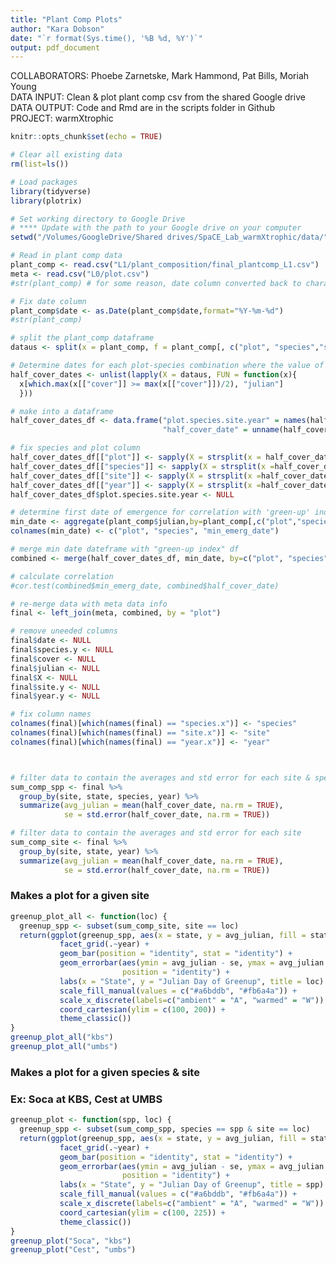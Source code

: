 ```yaml
---
title: "Plant Comp Plots"
author: "Kara Dobson"
date: "`r format(Sys.time(), '%B %d, %Y')`"
output: pdf_document
---
```


COLLABORATORS: Phoebe Zarnetske, Mark Hammond, Pat Bills, Moriah Young  
DATA INPUT: Clean & plot plant comp csv from the shared Google drive  
DATA OUTPUT: Code and Rmd are in the scripts folder in Github  
PROJECT: warmXtrophic  


```r
knitr::opts_chunk$set(echo = TRUE)
```

```r
# Clear all existing data
rm(list=ls())

# Load packages
library(tidyverse)
library(plotrix)

# Set working directory to Google Drive
# **** Update with the path to your Google drive on your computer
setwd("/Volumes/GoogleDrive/Shared drives/SpaCE_Lab_warmXtrophic/data/")

# Read in plant comp data
plant_comp <- read.csv("L1/plant_composition/final_plantcomp_L1.csv")
meta <- read.csv("L0/plot.csv")
#str(plant_comp) # for some reason, date column converted back to character

# Fix date column
plant_comp$date <- as.Date(plant_comp$date,format="%Y-%m-%d")
#str(plant_comp)

# split the plant_comp dataframe
dataus <- split(x = plant_comp, f = plant_comp[, c("plot", "species","site", "year")])

# Determine dates for each plot-species combination where the value of `cover` is at least half the max value
half_cover_dates <- unlist(lapply(X = dataus, FUN = function(x){
  x[which.max(x[["cover"]] >= max(x[["cover"]])/2), "julian"]
  }))

# make into a dataframe
half_cover_dates_df <- data.frame("plot.species.site.year" = names(half_cover_dates),
                                  "half_cover_date" = unname(half_cover_dates), stringsAsFactors = FALSE)

# fix species and plot column
half_cover_dates_df[["plot"]] <- sapply(X = strsplit(x = half_cover_dates_df[["plot.species.site.year"]], split = ".", fixed = TRUE), FUN = `[`, 1L)
half_cover_dates_df[["species"]] <- sapply(X = strsplit(x =half_cover_dates_df[["plot.species.site.year"]], split = ".", fixed = TRUE), FUN = `[`, 2L)
half_cover_dates_df[["site"]] <- sapply(X = strsplit(x =half_cover_dates_df[["plot.species.site.year"]], split = ".", fixed = TRUE), FUN = `[`, 3L)
half_cover_dates_df[["year"]] <- sapply(X = strsplit(x =half_cover_dates_df[["plot.species.site.year"]], split = ".", fixed = TRUE), FUN = `[`, 4L)
half_cover_dates_df$plot.species.site.year <- NULL

# determine first date of emergence for correlation with 'green-up' index
min_date <- aggregate(plant_comp$julian,by=plant_comp[,c("plot","species")],FUN=min)
colnames(min_date) <- c("plot", "species", "min_emerg_date")

# merge min date dateframe with "green-up index" df
combined <- merge(half_cover_dates_df, min_date, by=c("plot", "species"))

# calculate correlation
#cor.test(combined$min_emerg_date, combined$half_cover_date)

# re-merge data with meta data info
final <- left_join(meta, combined, by = "plot")

# remove uneeded columns
final$date <- NULL
final$species.y <- NULL
final$cover <- NULL
final$julian <- NULL
final$X <- NULL
final$site.y <- NULL
final$year.y <- NULL

# fix column names
colnames(final)[which(names(final) == "species.x")] <- "species"
colnames(final)[which(names(final) == "site.x")] <- "site"
colnames(final)[which(names(final) == "year.x")] <- "year"



# filter data to contain the averages and std error for each site & species
sum_comp_spp <- final %>%
  group_by(site, state, species, year) %>%
  summarize(avg_julian = mean(half_cover_date, na.rm = TRUE),
            se = std.error(half_cover_date, na.rm = TRUE))

# filter data to contain the averages and std error for each site
sum_comp_site <- final %>%
  group_by(site, state, year) %>%
  summarize(avg_julian = mean(half_cover_date, na.rm = TRUE),
            se = std.error(half_cover_date, na.rm = TRUE))
```

### Makes a plot for a given site
```r
greenup_plot_all <- function(loc) { 
  greenup_spp <- subset(sum_comp_site, site == loc)
  return(ggplot(greenup_spp, aes(x = state, y = avg_julian, fill = state)) +
           facet_grid(.~year) +
           geom_bar(position = "identity", stat = "identity") +
           geom_errorbar(aes(ymin = avg_julian - se, ymax = avg_julian + se), width = 0.2,
                         position = "identity") +
           labs(x = "State", y = "Julian Day of Greenup", title = loc) +
           scale_fill_manual(values = c("#a6bddb", "#fb6a4a")) +
           scale_x_discrete(labels=c("ambient" = "A", "warmed" = "W")) +
           coord_cartesian(ylim = c(100, 200)) +
           theme_classic())
}
greenup_plot_all("kbs")
greenup_plot_all("umbs")
```

### Makes a plot for a given species & site
### Ex: Soca at KBS, Cest at UMBS
```r
greenup_plot <- function(spp, loc) { 
  greenup_spp <- subset(sum_comp_spp, species == spp & site == loc)
  return(ggplot(greenup_spp, aes(x = state, y = avg_julian, fill = state)) +
           facet_grid(.~year) +
           geom_bar(position = "identity", stat = "identity") +
           geom_errorbar(aes(ymin = avg_julian - se, ymax = avg_julian + se), width = 0.2,
                         position = "identity") +
           labs(x = "State", y = "Julian Day of Greenup", title = spp) +
           scale_fill_manual(values = c("#a6bddb", "#fb6a4a")) +
           scale_x_discrete(labels=c("ambient" = "A", "warmed" = "W")) +
           coord_cartesian(ylim = c(100, 225)) +
           theme_classic())
}
greenup_plot("Soca", "kbs")
greenup_plot("Cest", "umbs")
```

